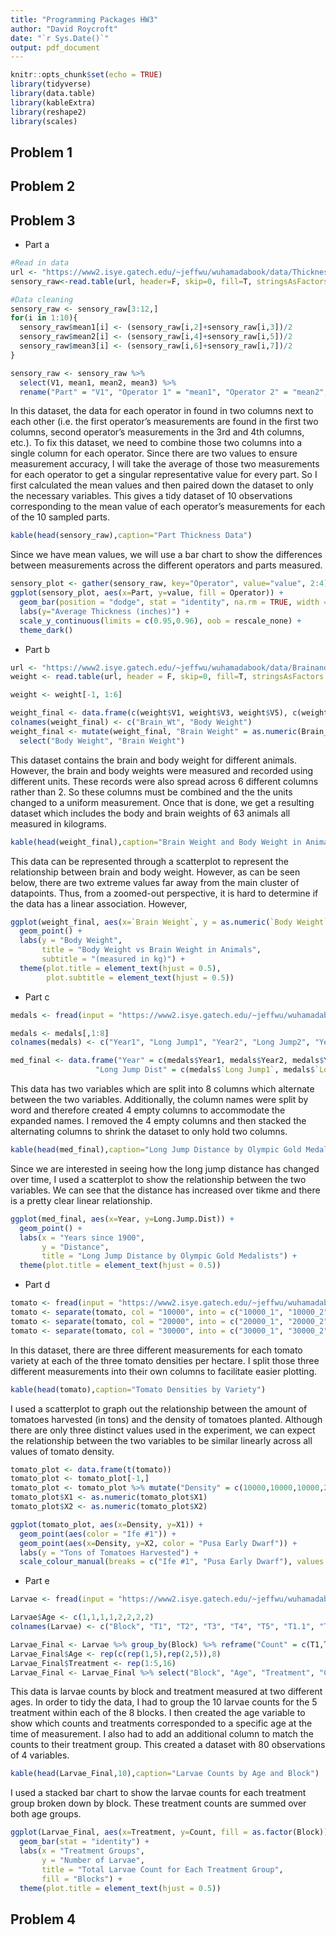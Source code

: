 ```yaml
---
title: "Programming Packages HW3"
author: "David Roycroft"
date: "`r Sys.Date()`"
output: pdf_document
---
```


```r
knitr::opts_chunk$set(echo = TRUE)
library(tidyverse)
library(data.table)
library(kableExtra)
library(reshape2)
library(scales)
```

## Problem 1

## Problem 2

## Problem 3

- Part a
```r
#Read in data
url <- "https://www2.isye.gatech.edu/~jeffwu/wuhamadabook/data/ThicknessGauge.dat"
sensory_raw<-read.table(url, header=F, skip=0, fill=T, stringsAsFactors = F)

#Data cleaning
sensory_raw <- sensory_raw[3:12,]
for(i in 1:10){
  sensory_raw$mean1[i] <- (sensory_raw[i,2]+sensory_raw[i,3])/2
  sensory_raw$mean2[i] <- (sensory_raw[i,4]+sensory_raw[i,5])/2
  sensory_raw$mean3[i] <- (sensory_raw[i,6]+sensory_raw[i,7])/2
}

sensory_raw <- sensory_raw %>% 
  select(V1, mean1, mean2, mean3) %>%
  rename("Part" = "V1", "Operator 1" = "mean1", "Operator 2" = "mean2", "Operator 3" = "mean3")
```

In this dataset, the data for each operator in found in two columns next to each other (i.e. the first operator's measurements are found in the first two columns, second operator's measurements in the 3rd and 4th columns, etc.). To fix this dataset, we need to combine those two columns into a single column for each operator. Since there are two values to ensure measurement accuracy, I will take the average of those two measurements for each operator to get a singular representative value for every part. So I first calculated the mean values and then paired down the dataset to only the necessary variables. This gives a tidy dataset of 10 observations corresponding to the mean value of each operator's measurements for each of the 10 sampled parts. 
```r
kable(head(sensory_raw),caption="Part Thickness Data")
```

Since we have mean values, we will use a bar chart to show the differences between measurements across the different operators and parts measured. 
```r
sensory_plot <- gather(sensory_raw, key="Operator", value="value", 2:4)
ggplot(sensory_plot, aes(x=Part, y=value, fill = Operator)) + 
  geom_bar(position = "dodge", stat = "identity", na.rm = TRUE, width = 0.8, color = "black") + 
  labs(y="Average Thickness (inches)") +
  scale_y_continuous(limits = c(0.95,0.96), oob = rescale_none) +
  theme_dark()
```


- Part b
```r
url <- "https://www2.isye.gatech.edu/~jeffwu/wuhamadabook/data/BrainandBodyWeight.dat"
weight <- read.table(url, header = F, skip=0, fill=T, stringsAsFactors = F)

weight <- weight[-1, 1:6]

weight_final <- data.frame(c(weight$V1, weight$V3, weight$V5), c(weight$V2, weight$V4, weight$V6))
colnames(weight_final) <- c("Brain_Wt", "Body Weight")
weight_final <- mutate(weight_final, "Brain Weight" = as.numeric(Brain_Wt)/1000) %>%
  select("Body Weight", "Brain Weight")
```

This dataset contains the brain and body weight for different animals. However, the brain and body weights were measured and recorded using different units. These records were also spread across 6 different columns rather than 2. So these columns must be combined and the the units changed to a uniform measurement. Once that is done, we get a resulting dataset which includes the body and brain weights of 63 animals all measured in kilograms. 

```r
kable(head(weight_final),caption="Brain Weight and Body Weight in Animals (kg)")
```

This data can be represented through a scatterplot to represent the relationship between brain and body weight. However, as can be seen below, there are two extreme values far away from the main cluster of datapoints. Thus, from a zoomed-out perspective, it is hard to determine if the data has a linear association. However, 
```r
ggplot(weight_final, aes(x=`Brain Weight`, y = as.numeric(`Body Weight`))) + 
  geom_point() +
  labs(y = "Body Weight", 
       title = "Body Weight vs Brain Weight in Animals", 
       subtitle = "(measured in kg)") +
  theme(plot.title = element_text(hjust = 0.5), 
        plot.subtitle = element_text(hjust = 0.5))
```

- Part c
```r
medals <- fread(input = "https://www2.isye.gatech.edu/~jeffwu/wuhamadabook/data/LongJumpData.dat")

medals <- medals[,1:8]
colnames(medals) <- c("Year1", "Long Jump1", "Year2", "Long Jump2", "Year3", "Long Jump3", "Year4","Long Jump4")

med_final <- data.frame("Year" = c(medals$Year1, medals$Year2, medals$Year3, medals$Year4), 
                   "Long Jump Dist" = c(medals$`Long Jump1`, medals$`Long Jump2`, medals$`Long Jump3`, medals$`Long Jump4`))
```

This data has two variables which are split into 8 columns which alternate between the two variables. Additionally, the column names were split by word and therefore created 4 empty columns to accommodate the expanded names. I removed the 4 empty columns and then stacked the alternating columns to shrink the dataset to only hold two columns. 

```r
kable(head(med_final),caption="Long Jump Distance by Olympic Gold Medalists")
```

Since we are interested in seeing how the long jump distance has changed over time, I used a scatterplot to show the relationship between the two variables. We can see that the distance has increased over tikme and there is a pretty clear linear relationship. 

```r
ggplot(med_final, aes(x=Year, y=Long.Jump.Dist)) + 
  geom_point() +
  labs(x = "Years since 1900", 
       y = "Distance", 
       title = "Long Jump Distance by Olympic Gold Medalists") +
  theme(plot.title = element_text(hjust = 0.5))
```


- Part d
```r
tomato <- fread(input = "https://www2.isye.gatech.edu/~jeffwu/wuhamadabook/data/tomato.dat")
tomato <- separate(tomato, col = "10000", into = c("10000_1", "10000_2", "10000_3"), sep=",")
tomato <- separate(tomato, col = "20000", into = c("20000_1", "20000_2", "20000_3"), sep=",")
tomato <- separate(tomato, col = "30000", into = c("30000_1", "30000_2", "30000_3"), sep=",")
```

In this dataset, there are three different measurements for each tomato variety at each of the three tomato densities per hectare. I split those three different measurements into their own columns to facilitate easier plotting. 

```r
kable(head(tomato),caption="Tomato Densities by Variety")
```

I used a scatterplot to graph out the relationship between the amount of tomatoes harvested (in tons) and the density of tomatoes planted. Although there are only three distinct values used in the experiment, we can expect the relationship between the two variables to be similar linearly across all values of tomato density. 

```r
tomato_plot <- data.frame(t(tomato))
tomato_plot <- tomato_plot[-1,] 
tomato_plot <- tomato_plot %>% mutate("Density" = c(10000,10000,10000,20000,20000,20000,30000,30000,30000))
tomato_plot$X1 <- as.numeric(tomato_plot$X1)
tomato_plot$X2 <- as.numeric(tomato_plot$X2)

ggplot(tomato_plot, aes(x=Density, y=X1)) + 
  geom_point(aes(color = "Ife #1")) +
  geom_point(aes(x=Density, y=X2, color = "Pusa Early Dwarf")) +
  labs(y = "Tons of Tomatoes Harvested") +
  scale_colour_manual(breaks = c("Ife #1", "Pusa Early Dwarf"), values = c("red", "blue"))
```



- Part e
```r
Larvae <- fread(input = "https://www2.isye.gatech.edu/~jeffwu/wuhamadabook/data/LarvaeControl.dat")

Larvae$Age <- c(1,1,1,1,2,2,2,2)
colnames(Larvae) <- c("Block", "T1", "T2", "T3", "T4", "T5", "T1.1", "T2.1", "T3.1", "T4.1", "T5.1","Age")

Larvae_Final <- Larvae %>% group_by(Block) %>% reframe("Count" = c(T1,T2,T3,T4,T5, T1.1, T2.1, T3.1, T4.1, T5.1))
Larvae_Final$Age <- rep(c(rep(1,5),rep(2,5)),8)
Larvae_Final$Treatment <- rep(1:5,16)
Larvae_Final <- Larvae_Final %>% select("Block", "Age", "Treatment", "Count")

```

This data is larvae counts by block and treatment measured at two different ages. In order to tidy the data, I had to group the 10 larvae counts for the 5 treatment within each of the 8 blocks. I then created the age variable to show which counts and treatments corresponded to a specific age at the time of measurement. I also had to add an additional column to match the counts to their treatment group. This created a dataset with 80 observations of 4 variables. 

```r
kable(head(Larvae_Final,10),caption="Larvae Counts by Age and Block")
```

I used a stacked bar chart to show the larvae counts for each treatment group broken down by block. These treatment counts are summed over both age groups. 
```r
ggplot(Larvae_Final, aes(x=Treatment, y=Count, fill = as.factor(Block))) + 
  geom_bar(stat = "identity") +
  labs(x = "Treatment Groups", 
       y = "Number of Larvae", 
       title = "Total Larvae Count for Each Treatment Group",
       fill = "Blocks") +
  theme(plot.title = element_text(hjust = 0.5))
```

## Problem 4

